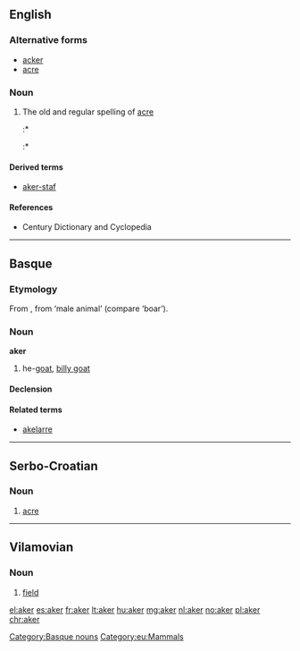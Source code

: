 {{also|Aker|åker}}
==English==

===Alternative forms===
* [[acker]]
* [[acre]]

===Noun===
{{eng-noun}}

# The old and regular spelling of [[acre]]
#:* {{quote-book
 |year=1858
 |year_published='''2006'''
 |edition=Digitized
 |editor=
 |author=Jonathan Brown Bright
 |title=The Brights of Suffolk
 |chapter=
 |url=http://books.google.com/books?id=qi0AAAAAQAAJ&pg=PA127&dq=%22aker%22&hl=en&sa=X&ei=N27LT_KqF-bU2AXco53ZCw&redir_esc=y#v=onepage&q=%22aker%22&f=false
 |genre=
 |publisher=
 |isbn=
 |page=127
 |passage=… crope of an '''aker''' might have been worth=3 p '''aker''' ...
}}
#:* {{quote-book
 |year=1859
 |year_published='''2009'''
 |edition=Digitized
 |editor=
 |author=New England Historic Genealogical Society
 |title=The New England Historical & Genealogical Register
 |chapter=
 |url=http://books.google.com/books?id=G7k-AAAAYAAJ&pg=PA295&dq=%22aker%22&hl=en&sa=X&ei=N27LT_KqF-bU2AXco53ZCw&redir_esc=y#v=onepage&q=%22aker%22&f=false
 |genre=
 |publisher=S.G. Drake
 |isbn=
 |page=295
 |passage=That all rates that shall arise upon the Towne shall be layed upon Lands accordinge to every ones p'portion '''aker''' for '''aker''' of howse lotts and '''aker''' for '''aker''' of meddowe both alike on this side and both alike on the other side …
}}

====Derived terms====
* [[aker-staf]]

====References====
* Century Dictionary and Cyclopedia

----

==Basque==
===Etymology===
From {{etyl|euq-pro|eu}} {{term/t|euq-pro|*aker̄}}, from {{term/t|euq-pro|*ake-}} ‘male animal’ (compare {{term|aketz|lang=eu}} ‘boar’).

===Noun===
'''aker'''

# he-[[goat]], [[billy goat]]

====Declension====
{{eu-decl-anim noun|rr=1}}

====Related terms====
* [[akelarre]]

[[Category:Basque nouns]]
[[Category:eu:Mammals]]

----

==Serbo-Croatian==

===Noun===
{{sh-noun|r|g=m|акер}}

# [[acre]]

----

==Vilamovian==

===Noun===
{{wym-noun|g=m}}

# [[field]] {{gloss|wide, open space used to grow crops}}

[[el:aker]]
[[es:aker]]
[[fr:aker]]
[[lt:aker]]
[[hu:aker]]
[[mg:aker]]
[[nl:aker]]
[[no:aker]]
[[pl:aker]]
[[chr:aker]]